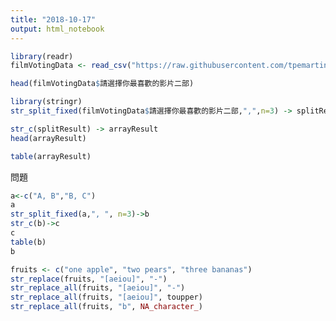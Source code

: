 ```yaml
---
title: "2018-10-17"
output: html_notebook
---
```


```r
library(readr)
filmVotingData <- read_csv("https://raw.githubusercontent.com/tpemartin/course-107-1-programming-for-data-science/master/data/%E7%AC%AC%E4%B8%89%E5%B1%86%E7%B6%93%E6%BF%9F%E6%92%AD%E5%AE%A2%E7%AB%B6%E8%B3%BD%E5%8F%83%E8%B3%BD%E4%BD%9C%E5%93%81%E6%8A%95%E7%A5%A8%E7%B5%90%E6%9E%9C%E6%A8%A3%E6%9C%AC%20-%20Sheet1.csv")
```

```r
head(filmVotingData$請選擇你最喜歡的影片二部)
```

```r
library(stringr)
str_split_fixed(filmVotingData$請選擇你最喜歡的影片二部,",",n=3) -> splitResult
```

```r
str_c(splitResult) -> arrayResult
head(arrayResult)
```

```r
table(arrayResult)
```
問題
```r
a<-c("A, B","B, C")
a
str_split_fixed(a,", ", n=3)->b
str_c(b)->c
c
table(b)
b
```

```r
fruits <- c("one apple", "two pears", "three bananas")
str_replace(fruits, "[aeiou]", "-")
str_replace_all(fruits, "[aeiou]", "-")
str_replace_all(fruits, "[aeiou]", toupper)
str_replace_all(fruits, "b", NA_character_)
```

